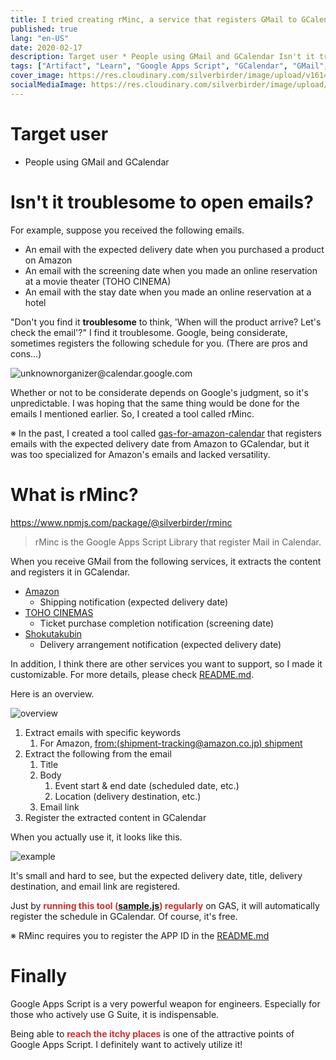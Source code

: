 ```yaml
---
title: I tried creating rMinc, a service that registers GMail to GCalendar
published: true
lang: "en-US"
date: 2020-02-17
description: Target user * People using GMail and GCalendar Isn't it troublesome to open emails? For example, suppose you received the following emails. * An email with the expected delivery date when you purchased a product on Amazon * An email with the screening date when you made an online reservation at a movie theater (TOHO CINEMA) * An email with the stay date when you made an online reservation at a hotel
tags: ["Artifact", "Learn", "Google Apps Script", "GCalendar", "GMail", "rMinc"]
cover_image: https://res.cloudinary.com/silverbirder/image/upload/v1614431016/silver-birder.github.io/blog/rMinc.png
socialMediaImage: https://res.cloudinary.com/silverbirder/image/upload/v1614431016/silver-birder.github.io/blog/rMinc.png
---
```



# Target user

- People using GMail and GCalendar

# Isn't it troublesome to open emails?

For example, suppose you received the following emails.

- An email with the expected delivery date when you purchased a product on Amazon
- An email with the screening date when you made an online reservation at a movie theater (TOHO CINEMA)
- An email with the stay date when you made an online reservation at a hotel

"Don't you find it **troublesome** to think, 'When will the product arrive? Let's check the email'?" I find it troublesome.
Google, being considerate, sometimes registers the following schedule for you. (There are pros and cons...)

<Image
  src="https://res.cloudinary.com/silverbirder/image/upload/v1614431051/silver-birder.github.io/blog/unknownorganizer_google_calendar.png"
  width={680}
  height={820}
  layout="constrained"
  alt="unknownorganizer@calendar.google.com"
/>

Whether or not to be considerate depends on Google's judgment, so it's unpredictable.
I was hoping that the same thing would be done for the emails I mentioned earlier.
So, I created a tool called rMinc.

※ In the past, I created a tool called [gas-for-amazon-calendar](https://github.com/silverbirder/gas-for-amazon-calendar) that registers emails with the expected delivery date from Amazon to GCalendar, but it was too specialized for Amazon's emails and lacked versatility.

# What is rMinc?

https://www.npmjs.com/package/@silverbirder/rminc

> rMinc is the Google Apps Script Library that register Mail in Calendar.

When you receive GMail from the following services, it extracts the content and registers it in GCalendar.

- [Amazon](https://www.amazon.co.jp/)
  - Shipping notification (expected delivery date)
- [TOHO CINEMAS](https://www.tohotheater.jp/)
  - Ticket purchase completion notification (screening date)
- [Shokutakubin](https://shokutakubin.com/)
  - Delivery arrangement notification (expected delivery date)

In addition, I think there are other services you want to support, so I made it customizable.
For more details, please check [README.md](https://github.com/silverbirder/rMinc/blob/master/README.md).

Here is an overview.

<Image
  src="https://res.cloudinary.com/silverbirder/image/upload/v1581769421/rMinc/rMinc_overview.png"
  width={1852}
  height={1036}
  layout="constrained"
  alt="overview"
/>

1. Extract emails with specific keywords
   1. For Amazon, [from:(shipment-tracking@amazon.co.jp) shipment](https://github.com/silverbirder/rMinc/blob/master/src/user/mailRule/amazonMailRule.ts#L61)
1. Extract the following from the email
   1. Title
   1. Body
      1. Event start & end date (scheduled date, etc.)
      1. Location (delivery destination, etc.)
   1. Email link
1. Register the extracted content in GCalendar

When you actually use it, it looks like this.

<Image
  src="https://res.cloudinary.com/silverbirder/image/upload/v1581760683/rMinc/rMinc_sample.png"
  width={1854}
  height={1032}
  layout="constrained"
  alt="example"
/>

It's small and hard to see, but the expected delivery date, title, delivery destination, and email link are registered.

Just by <b><span style="color: #d32f2f">running this tool ([sample.js](https://github.com/silverbirder/rMinc/blob/master/sample/sample.js)) regularly</span></b> on GAS, it will automatically register the schedule in GCalendar. Of course, it's free.

※ RMinc requires you to register the APP ID in the [README.md](https://github.com/silverbirder/rMinc/blob/master/README.md)

# Finally

Google Apps Script is a very powerful weapon for engineers. Especially for those who actively use G Suite, it is indispensable.

Being able to <b><span style="color: #d32f2f">reach the itchy places</span></b> is one of the attractive points of Google Apps Script.
I definitely want to actively utilize it!
